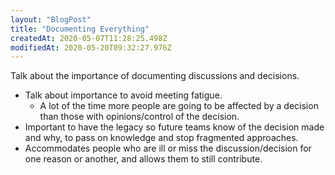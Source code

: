 ```yaml
---
layout: "BlogPost"
title: "Documenting Everything"
createdAt: 2020-05-07T11:28:25.498Z
modifiedAt: 2020-05-20T09:32:27.976Z
---
```


Talk about the importance of documenting discussions and decisions.

- Talk about importance to avoid meeting fatigue.
  - A lot of the time more people are going to be affected by a decision than those with opinions/control of the decision.
- Important to have the legacy so future teams know of the decision made and why, to pass on knowledge and stop fragmented approaches.
- Accommodates people who are ill or miss the discussion/decision for one reason or another, and allows them to still contribute.

